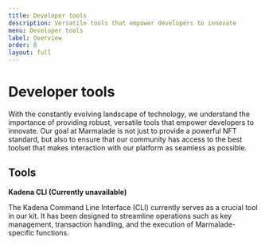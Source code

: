 ```yaml
---
title: Developer tools
description: Versatile tools that empower developers to innovate
menu: Developer tools
label: Overview
order: 8
layout: full
---
```


# Developer tools

With the constantly evolving landscape of technology, we understand the
importance of providing robust, versatile tools that empower developers to
innovate. Our goal at Marmalade is not just to provide a powerful NFT standard,
but also to ensure that our community has access to the best toolset that makes
interaction with our platform as seamless as possible.

## Tools

**Kadena CLI (Currently unavailable)**

The Kadena Command Line Interface (CLI) currently serves as a crucial tool in
our kit. It has been designed to streamline operations such as key management,
transaction handling, and the execution of Marmalade-specific functions.
